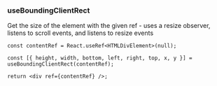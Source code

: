 
<Meta title="Hooks/useBoundingClientRect" />

### useBoundingClientRect

Get the size of the element with the given ref - uses a resize observer, listens to scroll events, and listens to resize events

```tsx
const contentRef = React.useRef<HTMLDivElement>(null);

const [{ height, width, bottom, left, right, top, x, y }] = useBoundingClientRect(contentRef);

return <div ref={contentRef} />;
```